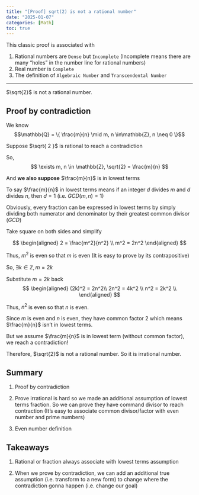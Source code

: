 ```yaml
---
title: "[Proof] sqrt(2) is not a rational number"
date: "2025-01-07"
categories: [Math]
toc: true
---
```


This classic proof is associated with

1.  Rational numbers are `Dense` but `Incomplete` (Incomplete means there are many "holes" in the number line for rational numbers)
2.  Real number is `Complete`
3.  The definition of `Algebraic Number` and `Transcendental Number`

---

$\sqrt{2}$ is not a rational number.

## Proof by contradiction

We know $$\mathbb{Q} = \{ \frac{m}{n} \mid m, n \in\mathbb{Z}, n \neq 0 \}$$

Suppose $\sqrt{ 2 }$ is rational to reach a contradiction

So, $$
\exists m, n \in \mathbb{Z}, \sqrt{2} = \frac{m}{n}
$$

And **we also suppose** $\frac{m}{n}$ is in lowest terms

To say $\frac{m}{n}$ in lowest terms means if an integer $d$ divides $m$ and $d$ divides $n$, then $d = 1$ (i.e. $GCD(m,n) =1$)

Obviously, every fraction can be expressed in lowest terms by simply dividing both numerator and denominator by their greatest common divisor ($GCD$)

Take square on both sides and simplify

$$
\begin{aligned}
2 = \frac{m^2}{n^2} \\
m^2 = 2n^2 
\end{aligned}
$$

Thus, $m^2$ is even so that $m$ is even (It is easy to prove by its contrapositive)

So, $\exists k\in \mathbb{Z}, m=2k$

Substitute $m=2k$ back $$
\begin{aligned}
    (2k)^2 = 2n^2\\
    2n^2 = 4k^2 \\
    n^2 = 2k^2 \\
\end{aligned}
$$

Thus, $n^2$ is even so that $n$ is even.

Since $m$ is even and $n$ is even, they have common factor 2 which means $\frac{m}{n}$ isn't in lowest terms.

But we assume $\frac{m}{n}$ is in lowest term (without common factor), we reach a contradiction!

Therefore, $\sqrt{2}$ is not a rational number. So it is irrational number.

## Summary

1.  Proof by contradiction

2.  Prove irrational is hard so we made an additional assumption of lowest terms fraction. So we can prove they have command divisor to reach contraction (It's easy to associate common divisor/factor with even number and prime numbers)

3.  Even number definition

## Takeaways

1.  Rational or fraction always associate with lowest terms assumption

2.  When we prove by contradiction, we can add an additional true assumption (i.e. transform to a new form) to change where the contradiction gonna happen (i.e. change our goal)